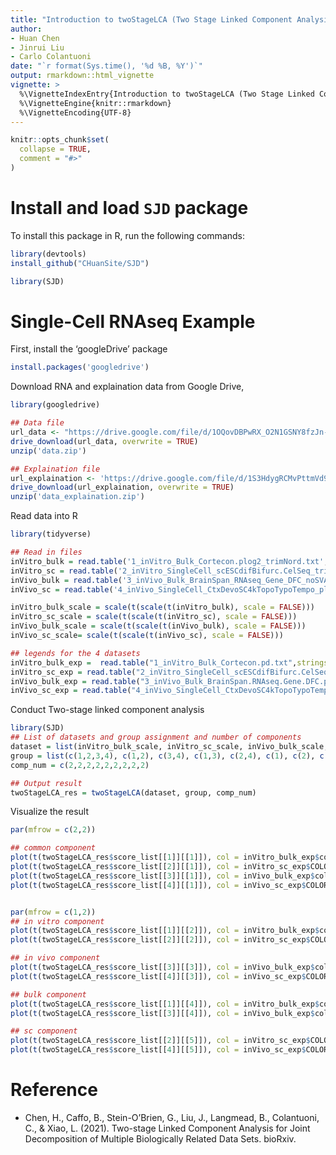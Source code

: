 ```yaml
---
title: "Introduction to twoStageLCA (Two Stage Linked Component Analysis)"
author: 
- Huan Chen
- Jinrui Liu
- Carlo Colantuoni
date: "`r format(Sys.time(), '%d %B, %Y')`"
output: rmarkdown::html_vignette
vignette: >
  %\VignetteIndexEntry{Introduction to twoStageLCA (Two Stage Linked Component Analysis)}
  %\VignetteEngine{knitr::rmarkdown}
  %\VignetteEncoding{UTF-8}
---
```


```r
knitr::opts_chunk$set(
  collapse = TRUE,
  comment = "#>"
)
```

# Install and load `SJD` package

To install this package in R, run the following commands:

```R
library(devtools)
install_github("CHuanSite/SJD")
```

```r
library(SJD)
```

# Single-Cell RNAseq Example

First, install the 'googleDrive' package

```r
install.packages('googledrive')
```

Download RNA and explaination data from Google Drive,

```r
library(googledrive)

## Data file 
url_data <- "https://drive.google.com/file/d/1OQovDBPwRX_O2N1GSNY8fzJn-p3-fwQV/view?usp=sharing"
drive_download(url_data, overwrite = TRUE)
unzip('data.zip')

## Explaination file
url_explaination <- 'https://drive.google.com/file/d/1S3HdygRCMvPttmVd9cix4GskWj1VPJaM/view?usp=sharing'
drive_download(url_explaination, overwrite = TRUE)
unzip('data_explaination.zip')
```

Read data into R

```r
library(tidyverse)

## Read in files
inVitro_bulk = read.table('1_inVitro_Bulk_Cortecon.plog2_trimNord.txt', stringsAsFactors = FALSE, header = TRUE) %>% select(-1) %>% as.matrix
inVitro_sc = read.table('2_inVitro_SingleCell_scESCdifBifurc.CelSeq_trimNord.txt', stringsAsFactors = FALSE, header = TRUE) %>% select(-1) %>% as.matrix
inVivo_bulk = read.table('3_inVivo_Bulk_BrainSpan_RNAseq_Gene_DFC_noSVA_plog2_trimNord.txt', stringsAsFactors = FALSE, header = TRUE) %>% select(-1) %>% as.matrix
inVivo_sc = read.table('4_inVivo_SingleCell_CtxDevoSC4kTopoTypoTempo_plog2_trimNord.txt', stringsAsFactors = FALSE, header = TRUE) %>% select(-1) %>% as.matrix

inVitro_bulk_scale = scale(t(scale(t(inVitro_bulk), scale = FALSE)))
inVitro_sc_scale = scale(t(scale(t(inVitro_sc), scale = FALSE)))
inVivo_bulk_scale = scale(t(scale(t(inVivo_bulk), scale = FALSE)))
inVivo_sc_scale= scale(t(scale(t(inVivo_sc), scale = FALSE)))

## legends for the 4 datasets
inVitro_bulk_exp =  read.table("1_inVitro_Bulk_Cortecon.pd.txt",stringsAsFactors = FALSE, header = T)
inVitro_sc_exp = read.table("2_inVitro_SingleCell_scESCdifBifurc.CelSeq.pd.txt", stringsAsFactors = FALSE, header = T)
inVivo_bulk_exp = read.table("3_inVivo_Bulk_BrainSpan.RNAseq.Gene.DFC.pd.txt", stringsAsFactors = FALSE, header = T)
inVivo_sc_exp = read.table("4_inVivo_SingleCell_CtxDevoSC4kTopoTypoTempo.pd.txt", stringsAsFactors = FALSE, header = T)
```

Conduct Two-stage linked component analysis

```r
library(SJD)
## List of datasets and group assignment and number of components
dataset = list(inVitro_bulk_scale, inVitro_sc_scale, inVivo_bulk_scale, inVivo_sc_scale)
group = list(c(1,2,3,4), c(1,2), c(3,4), c(1,3), c(2,4), c(1), c(2), c(3), c(4))
comp_num = c(2,2,2,2,2,2,2,2,2)

## Output result
twoStageLCA_res = twoStageLCA(dataset, group, comp_num)
```

Visualize the result

```r
par(mfrow = c(2,2))

## common component
plot(t(twoStageLCA_res$score_list[[1]][[1]]), col = inVitro_bulk_exp$color, pch = 16, xlab = "PC1", ylab = "PC2", main = "common: inVitro_bulk", cex = 1, cex.axis = 1, cex.lab = 1, cex.main = 1)
plot(t(twoStageLCA_res$score_list[[2]][[1]]), col = inVitro_sc_exp$COLORby.DCX, pch = 16, xlab = "PC1", ylab = "PC2", main = "common: inVitro_sc", cex = 1, cex.axis = 1, cex.lab = 1, cex.main = 1)
plot(t(twoStageLCA_res$score_list[[3]][[1]]), col = inVivo_bulk_exp$color, pch = 16, xlab = "PC1", ylab = "PC2", main = "common: inVivo_bulk", cex = 1, cex.axis = 1, cex.lab = 1, cex.main = 1)
plot(t(twoStageLCA_res$score_list[[4]][[1]]), col = inVivo_sc_exp$COLORby.DCX, pch = 16, xlab = "PC1", ylab = "PC2", main = "common: inVivo_sc", cex = 1, cex.axis = 1, cex.lab = 1, cex.main = 1)


par(mfrow = c(1,2))
## in vitro component
plot(t(twoStageLCA_res$score_list[[1]][[2]]), col = inVitro_bulk_exp$color, pch = 16, xlab = "PC1", ylab = "PC2", main = "common: inVitro_bulk", cex = 1, cex.axis = 1, cex.lab = 1, cex.main = 1)
plot(t(twoStageLCA_res$score_list[[2]][[2]]), col = inVitro_sc_exp$COLORby.DCX, pch = 16, xlab = "PC1", ylab = "PC2", main = "common: inVitro_sc", cex = 1, cex.axis = 1, cex.lab = 1, cex.main = 1)

## in vivo component
plot(t(twoStageLCA_res$score_list[[3]][[3]]), col = inVivo_bulk_exp$color, pch = 16, xlab = "PC1", ylab = "PC2", main = "common: inVivo_bulk", cex = 1, cex.axis = 1, cex.lab = 1, cex.main = 1)
plot(t(twoStageLCA_res$score_list[[4]][[3]]), col = inVivo_sc_exp$COLORby.DCX, pch = 16, xlab = "PC1", ylab = "PC2", main = "common: inVivo_sc", cex = 1, cex.axis = 1, cex.lab = 1, cex.main = 1)

## bulk component
plot(t(twoStageLCA_res$score_list[[1]][[4]]), col = inVitro_bulk_exp$color, pch = 16, xlab = "PC1", ylab = "PC2", main = "common: inVitro_bulk", cex = 1, cex.axis = 1, cex.lab = 1, cex.main = 1)
plot(t(twoStageLCA_res$score_list[[3]][[4]]), col = inVivo_bulk_exp$color, pch = 16, xlab = "PC1", ylab = "PC2", main = "common: inVivo_bulk", cex = 1, cex.axis = 1, cex.lab = 1, cex.main = 1)

## sc component
plot(t(twoStageLCA_res$score_list[[2]][[5]]), col = inVitro_sc_exp$COLORby.DCX, pch = 16, xlab = "PC1", ylab = "PC2", main = "common: inVitro_sc", cex = 1, cex.axis = 1, cex.lab = 1, cex.main = 1)
plot(t(twoStageLCA_res$score_list[[4]][[5]]), col = inVivo_sc_exp$COLORby.DCX, pch = 16, xlab = "PC1", ylab = "PC2", main = "common: inVivo_sc", cex = 1, cex.axis = 1, cex.lab = 1, cex.main = 1)
```

# Reference 

- Chen, H., Caffo, B., Stein-O'Brien, G., Liu, J., Langmead, B., Colantuoni, C., & Xiao, L. (2021). Two-stage Linked Component Analysis for Joint Decomposition of Multiple Biologically Related Data Sets. bioRxiv.

